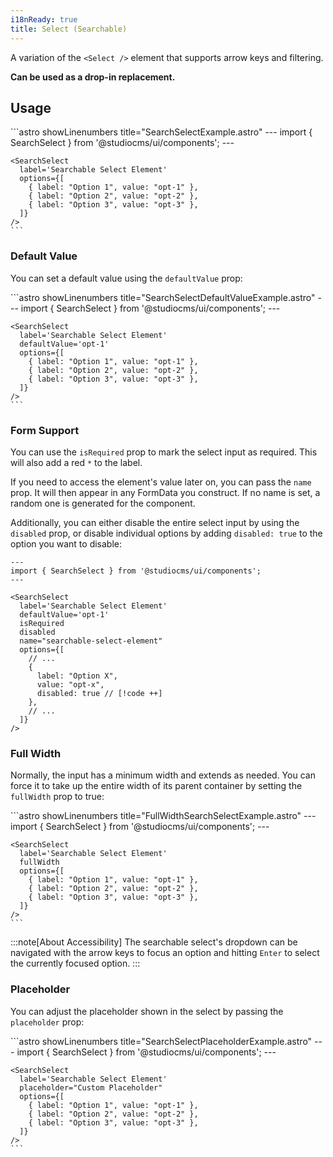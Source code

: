 ```yaml
---
i18nReady: true
title: Select (Searchable)
---
```



A variation of the `<Select />` element that supports arrow keys and filtering.

**Can be used as a drop-in replacement.**

## Usage

<Tabs>
  <TabItem label="Preview">
    <PreviewCard>
      <SearchSelect
        label='Select Element'
        options={[
          { label: "Option 1", value: "opt-1-1" },
          { label: "Option 2", value: "opt-2-1" },
          { label: "Option 3", value: "opt-3-1" },
        ]}
      />
    </PreviewCard>
  </TabItem>
  <TabItem label="Code">
    ```astro showLinenumbers title="SearchSelectExample.astro"
    ---
    import { SearchSelect } from '@studiocms/ui/components';
    ---

    <SearchSelect
      label='Searchable Select Element'
      options={[
        { label: "Option 1", value: "opt-1" },
        { label: "Option 2", value: "opt-2" },
        { label: "Option 3", value: "opt-3" },
      ]}
    />
    ```
  </TabItem>
</Tabs>

### Default Value

You can set a default value using the `defaultValue` prop:

<Tabs>
  <TabItem label="Preview">
    <PreviewCard>
      <SearchSelect
        label='Searchable Select Element'
        defaultValue='opt-1-1'
        options={[
          { label: "Option 1", value: "opt-1-1" },
          { label: "Option 2", value: "opt-2-1" },
          { label: "Option 3", value: "opt-3-1" },
        ]}
      />
    </PreviewCard>
  </TabItem>
  <TabItem label="Code">
    ```astro showLinenumbers title="SearchSelectDefaultValueExample.astro"
    ---
    import { SearchSelect } from '@studiocms/ui/components';
    ---

    <SearchSelect
      label='Searchable Select Element'
      defaultValue='opt-1'
      options={[
        { label: "Option 1", value: "opt-1" },
        { label: "Option 2", value: "opt-2" },
        { label: "Option 3", value: "opt-3" },
      ]}
    />
    ```
  </TabItem>
</Tabs>

### Form Support

You can use the `isRequired` prop to mark the select input as required. This will also add a red `*` to
the label.

If you need to access the element's value later on, you can pass the `name` prop. It will then appear in any FormData
you construct. If no name is set, a random one is generated for the component.

Additionally, you can either disable the entire select input by using the `disabled` prop, or disable
individual options by adding `disabled: true` to the option you want to disable:

```astro ins={7-9} showLinenumbers title="SearchSelectFormExample.astro"
---
import { SearchSelect } from '@studiocms/ui/components';
---

<SearchSelect
  label='Searchable Select Element'
  defaultValue='opt-1'
  isRequired
  disabled
  name="searchable-select-element"
  options={[
    // ...
    { 
      label: "Option X", 
      value: "opt-x", 
      disabled: true // [!code ++]
    },
    // ...
  ]}
/>
```


### Full Width

Normally, the input has a minimum width and extends as needed. You can force it to take up
the entire width of its parent container by setting the `fullWidth` prop to true:

<Tabs>
  <TabItem label="Preview">
    <PreviewCard>
      <SearchSelect
        label='Searchable Select Element'
        fullWidth
        options={[
          { label: "Option 1", value: "f-opt-1-1" },
          { label: "Option 2", value: "f-opt-1-2" },
          { label: "Option 3", value: "f-opt-1-3" },
        ]}
      />
    </PreviewCard>
  </TabItem>
  <TabItem label="Code">
    ```astro showLinenumbers title="FullWidthSearchSelectExample.astro"
    ---
    import { SearchSelect } from '@studiocms/ui/components';
    ---

    <SearchSelect
      label='Searchable Select Element'
      fullWidth
      options={[
        { label: "Option 1", value: "opt-1" },
        { label: "Option 2", value: "opt-2" },
        { label: "Option 3", value: "opt-3" },
      ]}
    />
    ```
  </TabItem>
</Tabs>

:::note[About Accessibility]
The searchable select's dropdown can be navigated with the arrow keys to focus an option and hitting 
`Enter` to select the currently focused option.
:::

### Placeholder

You can adjust the placeholder shown in the select by passing the `placeholder` prop:

<Tabs>
  <TabItem label="Preview">
    <PreviewCard>
      <SearchSelect
        label='Searchable Select Element'
        placeholder="Custom Placeholder"
        options={[
          { label: "Option 1", value: "f-opt-1-p" },
          { label: "Option 2", value: "f-opt-2-p" },
          { label: "Option 3", value: "f-opt-3-p" },
        ]}
      />
    </PreviewCard>
  </TabItem>
  <TabItem label="Code">
    ```astro showLinenumbers title="SearchSelectPlaceholderExample.astro"
    ---
    import { SearchSelect } from '@studiocms/ui/components';
    ---

    <SearchSelect
      label='Searchable Select Element'
      placeholder="Custom Placeholder"
      options={[
        { label: "Option 1", value: "opt-1" },
        { label: "Option 2", value: "opt-2" },
        { label: "Option 3", value: "opt-3" },
      ]}
    />
    ```
  </TabItem>
</Tabs>

